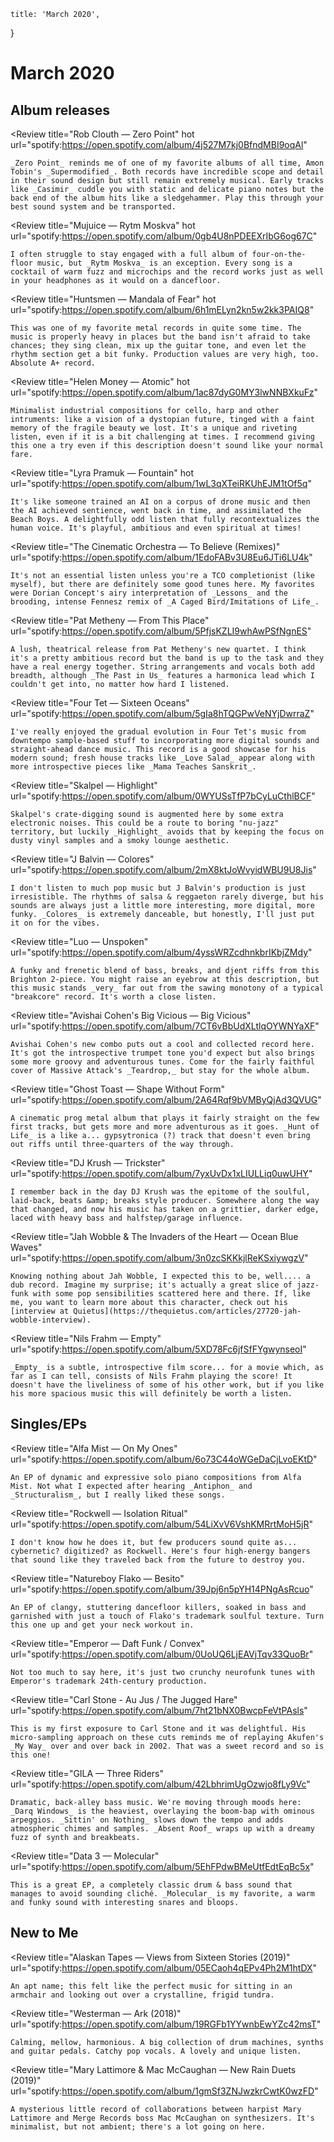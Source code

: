 
	title: 'March 2020',
}

# March 2020

## Album releases

<Review
	title="Rob Clouth — Zero Point"
	hot
	url="spotify:https://open.spotify.com/album/4j527M7kj0BfndMBI9oqAl"
>
	_Zero Point_ reminds me of one of my favorite albums of all time, Amon Tobin's _Supermodified_. Both records have incredible scope and detail in their sound design but still remain extremely musical. Early tracks like _Casimir_ cuddle you with static and delicate piano notes but the back end of the album hits like a sledgehammer. Play this through your best sound system and be transported.
</Review>

<Review
	title="Mujuice — Rytm Moskva"
	hot
	url="spotify:https://open.spotify.com/album/0gb4U8nPDEEXrIbG6og67C"
>
	I often struggle to stay engaged with a full album of four-on-the-floor music, but _Rytm Moskva_ is an exception. Every song is a cocktail of warm fuzz and microchips and the record works just as well in your headphones as it would on a dancefloor.
</Review>

<Review
	title="Huntsmen — Mandala of Fear"
	hot
	url="spotify:https://open.spotify.com/album/6h1mELyn2kn5w2kk3PAIQ8"
>
	This was one of my favorite metal records in quite some time. The music is properly heavy in places but the band isn't afraid to take chances; they sing clean, mix up the guitar tone, and even let the rhythm section get a bit funky. Production values are very high, too. Absolute A+ record.
</Review>

<Review
	title="Helen Money — Atomic"
	hot
	url="spotify:https://open.spotify.com/album/1ac87dyG0MY3lwNNBXkuFz"
>
	Minimalist industrial compositions for cello, harp and other intruments: like a vision of a dystopian future, tinged with a faint memory of the fragile beauty we lost. It's a unique and riveting listen, even if it is a bit challenging at times. I recommend giving this one a try even if this description doesn't sound like your normal fare.
</Review>

<Review
	title="Lyra Pramuk — Fountain"
	hot
	url="spotify:https://open.spotify.com/album/1wL3qXTeiRKUhEJM1tOf5q"
>
	It's like someone trained an AI on a corpus of drone music and then the AI achieved sentience, went back in time, and assimilated the Beach Boys. A delightfully odd listen that fully recontextualizes the human voice. It's playful, ambitious and even spiritual at times!
</Review>

<Review
	title="The Cinematic Orchestra — To Believe (Remixes)"
	url="spotify:https://open.spotify.com/album/1EdoFABv3U8Eu6JTi6LU4k"
>
	It's not an essential listen unless you're a TCO completionist (like myself), but there are definitely some good tunes here. My favorites were Dorian Concept's airy interpretation of _Lessons_ and the brooding, intense Fennesz remix of _A Caged Bird/Imitations of Life_.
</Review>

<Review
	title="Pat Metheny — From This Place"
	url="spotify:https://open.spotify.com/album/5PfjsKZLI9whAwPSfNgnES"
>
	A lush, theatrical release from Pat Metheny's new quartet. I think it's a pretty ambitious record but the band is up to the task and they have a real energy together. String arrangements and vocals both add breadth, although _The Past in Us_ features a harmonica lead which I couldn't get into, no matter how hard I listened.
</Review>

<Review
	title="Four Tet — Sixteen Oceans"
	url="spotify:https://open.spotify.com/album/5gIa8hTQGPwVeNYjDwrraZ"
>
	I've really enjoyed the gradual evolution in Four Tet's music from downtempo sample-based stuff to incorporating more digital sounds and straight-ahead dance music. This record is a good showcase for his modern sound; fresh house tracks like _Love Salad_ appear along with more introspective pieces like _Mama Teaches Sanskrit_.
</Review>

<Review
	title="Skalpel — Highlight"
	url="spotify:https://open.spotify.com/album/0WYUSsTfP7bCyLuCthlBCF"
>
	Skalpel's crate-digging sound is augmented here by some extra electronic noises. This could be a route to boring "nu-jazz" territory, but luckily _Highlight_ avoids that by keeping the focus on dusty vinyl samples and a smoky lounge aesthetic.
</Review>

<Review
	title="J Balvin — Colores"
	url="spotify:https://open.spotify.com/album/2mX8ktJoWvyidWBU9U8Jis"
>
	I don't listen to much pop music but J Balvin's production is just irresistible. The rhythms of salsa & reggaeton rarely diverge, but his sounds are always just a little more interesting, more digital, more funky. _Colores_ is extremely danceable, but honestly, I'll just put it on for the vibes.
</Review>

<Review
	title="Luo — Unspoken"
	url="spotify:https://open.spotify.com/album/4yssWRZcdhnkbrIKbjZMdy"
>
	A funky and frenetic blend of bass, breaks, and djent riffs from this Brighton 2-piece. You might raise an eyebrow at this description, but this music stands _very_ far out from the sawing monotony of a typical "breakcore" record. It's worth a close listen.
</Review>

<Review
	title="Avishai Cohen's Big Vicious — Big Vicious"
	url="spotify:https://open.spotify.com/album/7CT6vBbUdXLtlqOYWNYaXF"
>
	Avishai Cohen's new combo puts out a cool and collected record here. It's got the introspective trumpet tone you'd expect but also brings some more groovy and adventurous tunes. Come for the fairly faithful cover of Massive Attack's _Teardrop,_ but stay for the whole album.
</Review>

<Review
	title="Ghost Toast — Shape Without Form"
	url="spotify:https://open.spotify.com/album/2A64Rqf9bVMByQjAd3QVUG"
>
	A cinematic prog metal album that plays it fairly straight on the few first tracks, but gets more and more adventurous as it goes. _Hunt of Life_ is a like a... gypsytronica (?) track that doesn't even bring out riffs until three-quarters of the way through.
</Review>

<Review
	title="DJ Krush — Trickster"
	url="spotify:https://open.spotify.com/album/7yxUvDx1xLIULLiq0uwUHY"
>
	I remember back in the day DJ Krush was the epitome of the soulful, laid-back, beats &amp; breaks style producer. Somewhere along the way that changed, and now his music has taken on a grittier, darker edge, laced with heavy bass and halfstep/garage influence.
</Review>

<Review
	title="Jah Wobble & The Invaders of the Heart — Ocean Blue Waves"
	url="spotify:https://open.spotify.com/album/3n0zcSKKkjlReKSxiywgzV"
>
	Knowing nothing about Jah Wobble, I expected this to be, well.... a dub record. Imagine my surprise; it's actually a great slice of jazz-funk with some pop sensibilities scattered here and there. If, like me, you want to learn more about this character, check out his [interview at Quietus](https://thequietus.com/articles/27720-jah-wobble-interview).
</Review>

<Review
	title="Nils Frahm — Empty"
	url="spotify:https://open.spotify.com/album/5XD78Fc6jfSfFYgwynseoI"
>
	_Empty_ is a subtle, introspective film score... for a movie which, as far as I can tell, consists of Nils Frahm playing the score! It doesn't have the liveliness of some of his other work, but if you like his more spacious music this will definitely be worth a listen.
</Review>


## Singles/EPs

<Review
	title="Alfa Mist — On My Ones"
	url="spotify:https://open.spotify.com/album/6o73C44oWGeDaCjLvoEKtD"
>
	An EP of dynamic and expressive solo piano compositions from Alfa Mist. Not what I expected after hearing _Antiphon_ and _Structuralism_, but I really liked these songs.
</Review>

<Review
	title="Rockwell — Isolation Ritual"
	url="spotify:https://open.spotify.com/album/54LiXvV6VshKMRrtMoH5jR"
>
	I don't know how he does it, but few producers sound quite as... cybernetic? digitized? as Rockwell. Here's four high-energy bangers that sound like they traveled back from the future to destroy you.
</Review>

<Review
	title="Natureboy Flako — Besito"
	url="spotify:https://open.spotify.com/album/39Jpj6n5pYH14PNgAsRcuo"
>
	An EP of clangy, stuttering dancefloor killers, soaked in bass and garnished with just a touch of Flako's trademark soulful texture. Turn this one up and get your neck workout in.
</Review>

<Review
	title="Emperor — Daft Funk / Convex"
	url="spotify:https://open.spotify.com/album/0UoUQ6LjEAVjTqv33QuoBr"
>
	Not too much to say here, it's just two crunchy neurofunk tunes with Emperor's trademark 24th-century production.
</Review>

<Review
	title="Carl Stone - Au Jus / The Jugged Hare"
	url="spotify:https://open.spotify.com/album/7ht21bNX0BwcpFeVtPAsls"
>
	This is my first exposure to Carl Stone and it was delightful. His micro-sampling approach on these cuts reminds me of replaying Akufen's _My Way_ over and over back in 2002. That was a sweet record and so is this one!
</Review>

<Review
	title="GILA — Three Riders"
	url="spotify:https://open.spotify.com/album/42LbhrimUgOzwjo8fLy9Vc"
>
	Dramatic, back-alley bass music. We're moving through moods here: _Darq Windows_ is the heaviest, overlaying the boom-bap with ominous arpeggios. _Sittin' on Nothing_ slows down the tempo and adds atmospheric chimes and samples. _Absent Roof_ wraps up with a dreamy fuzz of synth and breakbeats.
</Review>

<Review
	title="Data 3 — Molecular"
	url="spotify:https://open.spotify.com/album/5EhFPdwBMeUtfEdtEqBc5x"
>
	This is a great EP, a completely classic drum & bass sound that manages to avoid sounding cliché. _Molecular_ is my favorite, a warm and funky sound with interesting snares and bloops.
</Review>


## New to Me

<Review
	title="Alaskan Tapes — Views from Sixteen Stories (2019)"
	url="spotify:https://open.spotify.com/album/05ECaoh4qEPv4Ph2M1htDX"
>
	An apt name; this felt like the perfect music for sitting in an armchair and looking out over a crystalline, frigid tundra.
</Review>

<Review
	title="Westerman — Ark (2018)"
	url="spotify:https://open.spotify.com/album/19RGFb1YYwnbEwYZc42msT"
>
	Calming, mellow, harmonious. A big collection of drum machines, synths and guitar pedals. Catchy pop vocals. A lovely and unique listen.
</Review>

<Review
	title="Mary Lattimore & Mac McCaughan — New Rain Duets (2019)"
	url="spotify:https://open.spotify.com/album/1gmSf3ZNJwzkrCwtK0wzFD"
>
	A mysterious little record of collaborations between harpist Mary Lattimore and Merge Records boss Mac McCaughan on synthesizers. It's minimalist, but not ambient; there's a lot going on here.
</Review>
